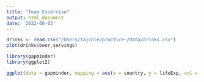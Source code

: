```yaml
---
title: "Team Excercise"
output: html_document
date: '2022-06-03'
---
```


```r
drinks <- read.csv("/Users/tajcole/practice-/data/drinks.csv")
plot(drinks$beer_servings)
```

```r
library(gapminder)
library(ggplot2)

ggplot(data = gapminder, mapping = aes(x = country, y = lifeExp, col = continent)) + geom_line()
```


